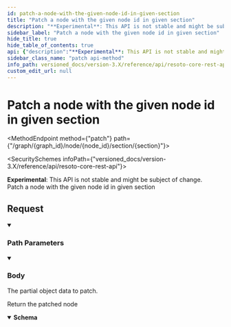 ```yaml
---
id: patch-a-node-with-the-given-node-id-in-given-section
title: "Patch a node with the given node id in given section"
description: "**Experimental**: This API is not stable and might be subject of change.<br/>"
sidebar_label: "Patch a node with the given node id in given section"
hide_title: true
hide_table_of_contents: true
api: {"description":"**Experimental**: This API is not stable and might be subject of change.<br/>\nPatch a node with the given node id in given section\n","tags":["node_management"],"parameters":[{"name":"graph_id","in":"path","description":"The identifier of the graph","example":"resoto","required":true,"schema":{"type":"string"}},{"name":"node_id","in":"path","description":"The identifier of the node","required":true,"schema":{"type":"string"}},{"name":"section","in":"path","description":"The identifier of the section","required":true,"schema":{"type":"string","enum":["reported","desired","metadata"]}}],"requestBody":{"description":"The partial object data to patch.","content":{"application/json":{"schema":{"type":"object","additionalProperties":true}}}},"responses":{"200":{"description":"Return the patched node","content":{"application/json":{"schema":{"type":"object","additionalProperties":true,"properties":{"kind":{"type":"string","description":"The kind of this node."}},"example":{"id":"123456","reported":{"kind":"test.person","name":"Batman","city":"Gotham"}},"title":"Node"}}}}},"method":"patch","path":"/graph/{graph_id}/node/{node_id}/section/{section}","servers":[{"url":"https://{host}:{port}","variables":{"host":{"default":"localhost"},"port":{"default":"8900"}}}],"jsonRequestBodyExample":{},"info":{"title":"Resoto Core REST API","version":"V1"},"postman":{"name":"Patch a node with the given node id in given section","description":{"content":"**Experimental**: This API is not stable and might be subject of change.<br/>\nPatch a node with the given node id in given section\n","type":"text/plain"},"url":{"path":["graph",":graph_id","node",":node_id","section",":section"],"host":["{{baseUrl}}"],"query":[],"variable":[{"disabled":false,"description":{"content":"(Required) The identifier of the graph","type":"text/plain"},"type":"any","value":"","key":"graph_id"},{"disabled":false,"description":{"content":"(Required) The identifier of the node","type":"text/plain"},"type":"any","value":"","key":"node_id"},{"disabled":false,"description":{"content":"(Required) The identifier of the section","type":"text/plain"},"type":"any","value":"","key":"section"}]},"header":[{"key":"Content-Type","value":"application/json"},{"key":"Accept","value":"application/json"}],"method":"PATCH","body":{"mode":"raw","raw":"\"\"","options":{"raw":{"language":"json"}}}}}
sidebar_class_name: "patch api-method"
info_path: versioned_docs/version-3.X/reference/api/resoto-core-rest-api
custom_edit_url: null
---
```



<h1 className={"openapi__heading"}>Patch a node with the given node id in given section</h1>

<MethodEndpoint method={"patch"} path={"/graph/{graph_id}/node/{node_id}/section/{section}"}></MethodEndpoint>

<SecuritySchemes infoPath={"versioned_docs/version-3.X/reference/api/resoto-core-rest-api"}></SecuritySchemes>

**Experimental**: This API is not stable and might be subject of change.<br/> Patch a node with the given node id in given section

## Request

<details style={{"marginBottom":"1rem"}} className={"openapi-markdown__details"} data-collapsed={false} open={true}><summary style={{}}><h3 className={"openapi-markdown__details-summary-header-params"}>Path Parameters</h3></summary><div><ul><ParamsItem className={"paramsItem"} param={{"name":"graph_id","in":"path","description":"The identifier of the graph","example":"resoto","required":true,"schema":{"type":"string"}}}></ParamsItem><ParamsItem className={"paramsItem"} param={{"name":"node_id","in":"path","description":"The identifier of the node","required":true,"schema":{"type":"string"}}}></ParamsItem><ParamsItem className={"paramsItem"} param={{"name":"section","in":"path","description":"The identifier of the section","required":true,"schema":{"type":"string","enum":["reported","desired","metadata"]}}}></ParamsItem></ul></div></details><MimeTabs className={"openapi-tabs__mime"}><TabItem label={"application/json"} value={"application/json-schema"}><details style={{}} className={"openapi-markdown__details mime"} data-collapsed={false} open={true}><summary style={{}} className={"openapi-markdown__details-summary-mime"}><h3 className={"openapi-markdown__details-summary-header-body"}>Body</h3></summary><div style={{"textAlign":"left","marginLeft":"1rem"}}><div style={{"marginTop":"1rem","marginBottom":"1rem"}}>

The partial object data to patch.

</div></div><ul style={{"marginLeft":"1rem"}}><SchemaItem name={"property name*"} required={false} schemaName={"any"} qualifierMessage={undefined} schema={{"type":"object","additionalProperties":true}} collapsible={false} discriminator={false}></SchemaItem></ul></details></TabItem></MimeTabs><div><div><ApiTabs><TabItem label={"200"} value={"200"}><div>

Return the patched node

</div><div><MimeTabs className={"openapi-tabs__mime"} schemaType={"response"}><TabItem label={"application/json"} value={"application/json"}><SchemaTabs className={"openapi-tabs__schema"}><TabItem label={"Schema"} value={"Schema"}><details style={{}} className={"openapi-markdown__details response"} data-collapsed={false} open={true}><summary style={{}} className={"openapi-markdown__details-summary-response"}><strong>Schema</strong></summary><div style={{"textAlign":"left","marginLeft":"1rem"}}></div><ul style={{"marginLeft":"1rem"}}><SchemaItem collapsible={false} name={"kind"} required={false} schemaName={"string"} qualifierMessage={undefined} schema={{"type":"string","description":"The kind of this node."}}></SchemaItem><SchemaItem name={"property name*"} required={false} schemaName={"any"} qualifierMessage={undefined} schema={{"type":"object","additionalProperties":true,"properties":{"kind":{"type":"string","description":"The kind of this node."}},"example":{"id":"123456","reported":{"kind":"test.person","name":"Batman","city":"Gotham"}},"title":"Node"}} collapsible={false} discriminator={false}></SchemaItem></ul></details></TabItem><TabItem label={"Example (from schema)"} value={"Example (from schema)"}><ResponseSamples responseExample={"{\n  \"id\": \"123456\",\n  \"reported\": {\n    \"kind\": \"test.person\",\n    \"name\": \"Batman\",\n    \"city\": \"Gotham\"\n  }\n}"} language={"json"}></ResponseSamples></TabItem></SchemaTabs></TabItem></MimeTabs></div></TabItem></ApiTabs></div></div>
